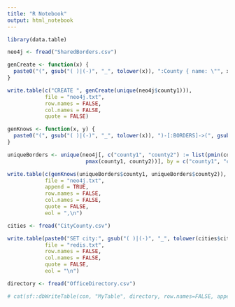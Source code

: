 ```yaml
---
title: "R Notebook"
output: html_notebook
---
```


```r
library(data.table)
```


```r
neo4j <- fread("SharedBorders.csv")

genCreate <- function(x) {
  paste0("(", gsub("( )|(-)", "_", tolower(x)), ":County { name: \"", x, "\"}),")
}

write.table(c("CREATE ", genCreate(unique(neo4j$county1))), 
            file = "neo4j.txt", 
            row.names = FALSE, 
            col.names = FALSE, 
            quote = FALSE)

genKnows <- function(x, y) {
  paste0("(", gsub("( )|(-)", "_", tolower(x)), ")-[:BORDERS]->(", gsub("( )|(-)", "_", tolower(y)), ")")
}

uniqueBorders <- unique(neo4j[, c("county1", "county2") := list(pmin(county1, county2),
                         pmax(county1, county2))], by = c("county1", "county2"))

write.table(c(genKnows(uniqueBorders$county1, uniqueBorders$county2)), 
            file = "neo4j.txt", 
            append = TRUE,
            row.names = FALSE, 
            col.names = FALSE, 
            quote = FALSE,
            eol = ",\n")
```


```r
cities <- fread("CityCounty.csv")

write.table(paste0("SET city:", gsub("( )|(-)", "_", tolower(cities$city)), " \"", cities$county, "\""),
            file = "redis.txt",
            row.names = FALSE,
            col.names = FALSE,
            quote = FALSE,
            eol = "\n")
```


```r
directory <- fread("OfficeDirectory.csv")

# cat(sf::dbWriteTable(con, "MyTable", directory, row.names=FALSE, append=TRUE))
```

